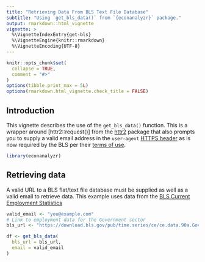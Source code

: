 ```yaml
---
title: "Retrieving Data From BLS Text File Database"
subtitle: "Using `get_bls_data()` from `{econanalyzr}` package."
output: rmarkdown::html_vignette
vignette: >
  %\VignetteIndexEntry{get-bls}
  %\VignetteEngine{knitr::rmarkdown}
  %\VignetteEncoding{UTF-8}
---
```


```r
knitr::opts_chunk$set(
  collapse = TRUE,
  comment = "#>"
)
options(tibble.print_max = 5L)
options(rmarkdown.html_vignette.check_title = FALSE)
```

## Introduction

This vignette describes the use of the `get_bls_data()` function. This is a wrapper around [httr2::request()] from the [httr2](https://httr2.r-lib.org/) package that also prompts you to supply a valid email address in the `user-agent` [HTTPS header](https://developer.mozilla.org/en-US/docs/Web/HTTP/Reference/Headers/User-Agent) as is now required by the BLS per their [terms of use](https://www.bls.gov/bls/blsterms.htm).

```r
library(econanalyzr)
```

## Retrieving data

A valid URL to a BLS flat/text file database must be supplied as well as a valid email to retrieve data. This example uses data from the [BLS Current Employment Statistics](https://www.bls.gov/ces/data/)

```r
valid_email <- "you@example.com"
# Link to employment data for the Government sector
bls_url <- "https://download.bls.gov/pub/time.series/ce/ce.data.90a.Government.Employment" 

df <- get_bls_data(
  bls_url = bls_url,
  email = valid_email
)
```


